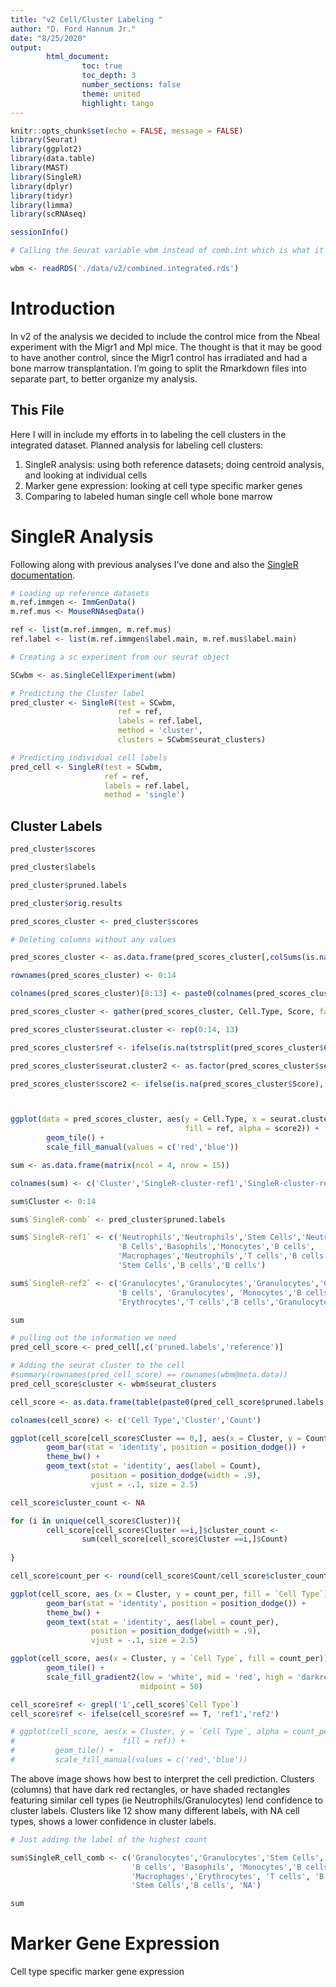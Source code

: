 ```yaml
---
title: "v2 Cell/Cluster Labeling "
author: "D. Ford Hannum Jr."
date: "8/25/2020"
output: 
        html_document:
                toc: true
                toc_depth: 3
                number_sections: false
                theme: united
                highlight: tango
---
```


```r
knitr::opts_chunk$set(echo = FALSE, message = FALSE)
library(Seurat)
library(ggplot2)
library(data.table)
library(MAST)
library(SingleR)
library(dplyr)
library(tidyr)
library(limma)
library(scRNAseq)
```

```r
sessionInfo()
```

```r
# Calling the Seurat variable wbm instead of comb.int which is what it was previously

wbm <- readRDS('./data/v2/combined.integrated.rds')
```

# Introduction

In v2 of the analysis we decided to include the control mice from the Nbeal experiment with the Migr1 and Mpl mice. The thought is that it may be good to have another control, since the Migr1 control has irradiated and had a bone marrow transplantation. I'm going to split the Rmarkdown files into separate part, to better organize my analysis.

## This File

Here I will in include my efforts in to labeling the cell clusters in the integrated dataset. Planned analysis for labeling cell clusters:

1. SingleR analysis: using both reference datasets; doing centroid analysis, and looking at individual cells
2. Marker gene expression: looking at cell type specific marker genes
3. Comparing to labeled human single cell whole bone marrow

# SingleR Analysis

Following along with previous analyses I've done and also the [SingleR documentation](https://www.bioconductor.org/packages/release/bioc/vignettes/SingleR/inst/doc/SingleR.html).

```r

# Loading up reference datasets
m.ref.immgen <- ImmGenData()
m.ref.mus <- MouseRNAseqData()

ref <- list(m.ref.immgen, m.ref.mus)
ref.label <- list(m.ref.immgen$label.main, m.ref.mus$label.main)

# Creating a sc experiment from our seurat object

SCwbm <- as.SingleCellExperiment(wbm)

# Predicting the Cluster label
pred_cluster <- SingleR(test = SCwbm,
                        ref = ref,
                        labels = ref.label,
                        method = 'cluster',
                        clusters = SCwbm$seurat_clusters)

# Predicting individual cell labels
pred_cell <- SingleR(test = SCwbm,
                     ref = ref,
                     labels = ref.label,
                     method = 'single')
```

## Cluster Labels

```r
pred_cluster$scores

pred_cluster$labels

pred_cluster$pruned.labels

pred_cluster$orig.results

pred_scores_cluster <- pred_cluster$scores

# Deleting columns without any values

pred_scores_cluster <- as.data.frame(pred_scores_cluster[,colSums(is.na(pred_scores_cluster)) != nrow(pred_scores_cluster)])

rownames(pred_scores_cluster) <- 0:14

colnames(pred_scores_cluster)[8:13] <- paste0(colnames(pred_scores_cluster)[8:13],'-2')

pred_scores_cluster <- gather(pred_scores_cluster, Cell.Type, Score, factor_key = T)

pred_scores_cluster$seurat.cluster <- rep(0:14, 13)

pred_scores_cluster$ref <- ifelse(is.na(tstrsplit(pred_scores_cluster$Cell.Type,'-')[[2]]), 'ref1','ref2')

pred_scores_cluster$seurat.cluster2 <- as.factor(pred_scores_cluster$seurat.cluster)

pred_scores_cluster$score2 <- ifelse(is.na(pred_scores_cluster$Score), 0, pred_scores_cluster$Score)



ggplot(data = pred_scores_cluster, aes(y = Cell.Type, x = seurat.cluster2, 
                                       fill = ref, alpha = score2)) +
        geom_tile() +
        scale_fill_manual(values = c('red','blue'))
```

```r

sum <- as.data.frame(matrix(ncol = 4, nrow = 15))

colnames(sum) <- c('Cluster','SingleR-cluster-ref1','SingleR-cluster-ref2','SingleR-cluster-comb')

sum$Cluster <- 0:14

sum$`SingleR-comb` <- pred_cluster$pruned.labels

sum$`SingleR-ref1` <- c('Neutrophils','Neutrophils','Stem Cells','Neutrophils', 
                        'B Cells','Basophils','Monocytes','B cells',
                        'Macrophages','Neutrophils','T cells','B cells',
                        'Stem Cells','B cells','B cells')

sum$`SingleR-ref2` <- c('Granulocytes','Granulocytes','Granulocytes','Granulocytes',
                        'B cells', 'Granulocytes', 'Monocytes','B cells','Macrophages',
                        'Erythrocytes','T cells','B cells','Granulocytes', 'B cells','B cells')

sum
```

```r
# pulling out the information we need
pred_cell_score <- pred_cell[,c('pruned.labels','reference')]

# Adding the seurat cluster to the cell
#summary(rownames(pred_cell_score) == rownames(wbm@meta.data))
pred_cell_score$cluster <- wbm$seurat_clusters

cell_score <- as.data.frame(table(paste0(pred_cell_score$pruned.labels, pred_cell_score$reference),pred_cell_score$cluster))

colnames(cell_score) <- c('Cell Type','Cluster','Count')

ggplot(cell_score[cell_score$Cluster == 0,], aes(x = Cluster, y = Count, fill = `Cell Type`)) + 
        geom_bar(stat = 'identity', position = position_dodge()) +
        theme_bw() +
        geom_text(stat = 'identity', aes(label = Count),
                  position = position_dodge(width = .9),
                  vjust = -.1, size = 2.5)

cell_score$cluster_count <- NA

for (i in unique(cell_score$Cluster)){
        cell_score[cell_score$Cluster ==i,]$cluster_count <- 
                sum(cell_score[cell_score$Cluster ==i,]$Count)
        
}

cell_score$count_per <- round(cell_score$Count/cell_score$cluster_count,2)*100

ggplot(cell_score, aes (x = Cluster, y = count_per, fill = `Cell Type`)) +
        geom_bar(stat = 'identity', position = position_dodge()) +
        theme_bw() +
        geom_text(stat = 'identity', aes(label = count_per),
                  position = position_dodge(width = .9),
                  vjust = -.1, size = 2.5)

ggplot(cell_score, aes(x = Cluster, y = `Cell Type`, fill = count_per)) +
        geom_tile() +
        scale_fill_gradient2(low = 'white', mid = 'red', high = 'darkred',
                             midpoint = 50)

cell_score$ref <- grepl('1',cell_score$`Cell Type`)
cell_score$ref <- ifelse(cell_score$ref == T, 'ref1','ref2')

# ggplot(cell_score, aes(x = Cluster, y = `Cell Type`, alpha = count_per,
#                        fill = ref)) +
#         geom_tile() +
#         scale_fill_manual(values = c('red','blue'))
```

The above image shows how best to interpret the cell prediction. Clusters (columns) that have dark red rectangles, or have shaded rectangles featuring similar cell types (ie Neutrophils/Granulocytes) lend confidence to cluster labels. Clusters like 12 show many different labels, with NA cell types, shows a lower confidence in cluster labels.

```r
# Just adding the label of the highest count

sum$SingleR_cell_comb <- c('Granulocytes','Granulocytes','Stem Cells', 'Granulocyte',
                           'B cells', 'Basophils', 'Monocytes','B cells', 
                           'Macrophages','Erythrocytes', 'T cells', 'B cells',
                           'Stem Cells','B cells', 'NA')

sum
```

# Marker Gene Expression

Cell type specific marker gene expression 